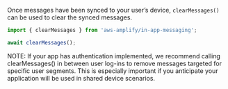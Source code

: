 Once messages have been synced to your user’s device, `clearMessages()` can be used to clear the synced messages.

```js
import { clearMessages } from 'aws-amplify/in-app-messaging';

await clearMessages();
```

<Callout informational>
  NOTE: If your app has authentication implemented, we recommend calling
  clearMessages() in between user log-ins to remove messages targeted for
  specific user segments. This is especially important if you anticipate your
  application will be used in shared device scenarios.
</Callout>
